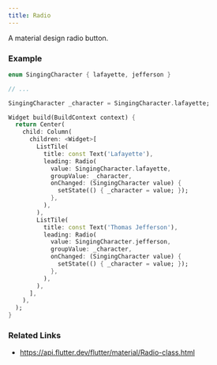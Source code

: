 ```yaml
---
title: Radio
---
```


A material design radio button.

### Example

```dart liveslice=Radio
enum SingingCharacter { lafayette, jefferson }

// ...

SingingCharacter _character = SingingCharacter.lafayette;

Widget build(BuildContext context) {
  return Center(
    child: Column(
      children: <Widget>[
        ListTile(
          title: const Text('Lafayette'),
          leading: Radio(
            value: SingingCharacter.lafayette,
            groupValue: _character,
            onChanged: (SingingCharacter value) {
              setState(() { _character = value; });
            },
          ),
        ),
        ListTile(
          title: const Text('Thomas Jefferson'),
          leading: Radio(
            value: SingingCharacter.jefferson,
            groupValue: _character,
            onChanged: (SingingCharacter value) {
              setState(() { _character = value; });
            },
          ),
        ),
      ],
    ),
  );
}
```

### Related Links
- https://api.flutter.dev/flutter/material/Radio-class.html
